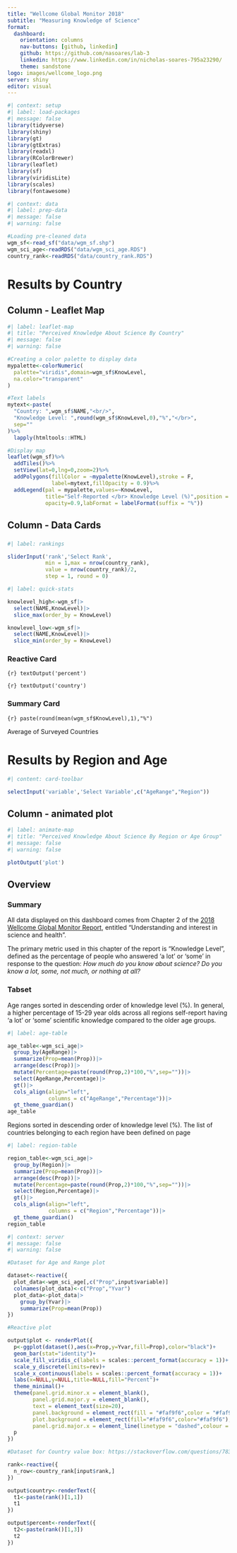 ```yaml
---
title: "Wellcome Global Monitor 2018"
subtitle: "Measuring Knowledge of Science"
format: 
  dashboard: 
    orientation: columns
    nav-buttons: [github, linkedin]
    github: https://github.com/nasoares/lab-3
    linkedin: https://www.linkedin.com/in/nicholas-soares-795a23290/
    theme: sandstone
logo: images/wellcome_logo.png
server: shiny
editor: visual
---
```


```r
#| context: setup
#| label: load-packages
#| message: false
library(tidyverse)
library(shiny)
library(gt)
library(gtExtras)
library(readxl)
library(RColorBrewer)
library(leaflet)
library(sf)
library(viridisLite)
library(scales)
library(fontawesome)
```

```r
#| context: data
#| label: prep-data
#| message: false
#| warning: false

#Loading pre-cleaned data
wgm_sf<-read_sf("data/wgm_sf.shp")
wgm_sci_age<-readRDS("data/wgm_sci_age.RDS")
country_rank<-readRDS("data/country_rank.RDS")
```

# Results by Country

## Column - Leaflet Map {width="70%"}

```r
#| label: leaflet-map
#| title: "Perceived Knowledge About Science By Country"
#| message: false
#| warning: false

#Creating a color palette to display data
mypalette<-colorNumeric(
  palette="viridis",domain=wgm_sf$KnowLevel,
  na.color="transparent"
)

#Text labels
mytext<-paste(
  "Country: ",wgm_sf$NAME,"<br/>",
  "Knowledge Level: ",round(wgm_sf$KnowLevel,0),"%","</br>",
  sep=""
)%>%
  lapply(htmltools::HTML)

#Display map
leaflet(wgm_sf)%>%
  addTiles()%>%
  setView(lat=0,lng=0,zoom=2)%>%
  addPolygons(fillColor = ~mypalette(KnowLevel),stroke = F,
              label=mytext,fillOpacity = 0.9)%>%
  addLegend(pal = mypalette,values=~KnowLevel,
            title="Self-Reported </br> Knowledge Level (%)",position = "bottomleft",
            opacity=0.9,labFormat = labelFormat(suffix = "%"))
```

## Column - Data Cards {width="30%"}

###  {.sidebar height="20%"}

```r
#| label: rankings

sliderInput('rank','Select Rank',
            min = 1,max = nrow(country_rank),
            value = nrow(country_rank)/2,
            step = 1, round = 0) 
```

```r
#| label: quick-stats

knowlevel_high<-wgm_sf|>
  select(NAME,KnowLevel)|>
  slice_max(order_by = KnowLevel)

knowlevel_low<-wgm_sf|>
  select(NAME,KnowLevel)|>
  slice_min(order_by = KnowLevel)
```

### Reactive Card {height="40%"}

::: {.valuebox icon="globe-americas" color="#FDE725"}
`{r} textOutput('percent')`

`{r} textOutput('country')`
:::

### Summary Card {height="40%"}

::: {.valuebox icon="globe2" color="#5DC863"}
`{r} paste(round(mean(wgm_sf$KnowLevel),1),"%")`

Average of Surveyed Countries
:::

# Results by Region and Age

```r
#| content: card-toolbar

selectInput('variable','Select Variable',c("AgeRange","Region"))
```

## Column - animated plot {width="60%"}

```r
#| label: animate-map
#| title: "Perceived Knowledge About Science By Region or Age Group"
#| message: false
#| warning: false

plotOutput('plot')

```

## Overview

### Summary

All data displayed on this dashboard comes from Chapter 2 of the [2018 Wellcome Global Monitor Report](https://cms.wellcome.org/sites/default/files/wellcome-global-monitor-2018.pdf), entitled "Understanding and interest in science and health".

The primary metric used in this chapter of the report is "Knowledge Level", defined as the percentage of people who answered 'a lot' or 'some' in response to the question: *How much do you know about science? Do you know a lot, some, not much, or nothing at all?*

### Tabset {.tabset width="40%"}

::: {.card title="Age Summary"}
Age ranges sorted in descending order of knowledge level (%). In general, a higher percentage of 15-29 year olds across all regions self-report having 'a lot' or 'some' scientific knowledge compared to the older age groups.

```r
#| label: age-table

age_table<-wgm_sci_age|>
  group_by(AgeRange)|>
  summarize(Prop=mean(Prop))|>
  arrange(desc(Prop))|>
  mutate(Percentage=paste(round(Prop,2)*100,"%",sep=""))|>
  select(AgeRange,Percentage)|>
  gt()|>  
  cols_align(align="left",
             columns = c("AgeRange","Percentage"))|>
  gt_theme_guardian()
age_table
```
:::

::: {.card title="Region Summary"}
Regions sorted in descending order of knowledge level (%). The list of countries belonging to each region have been defined on page

```r
#| label: region-table

region_table<-wgm_sci_age|>
  group_by(Region)|>
  summarize(Prop=mean(Prop))|>
  arrange(desc(Prop))|>
  mutate(Percentage=paste(round(Prop,2)*100,"%",sep=""))|>
  select(Region,Percentage)|>
  gt()|>
  cols_align(align="left",
             columns = c("Region","Percentage"))|>
  gt_theme_guardian()
region_table
```
:::

```r
#| context: server
#| message: false
#| warning: false

#Dataset for Age and Range plot

dataset<-reactive({
  plot_data<-wgm_sci_age[,c("Prop",input$variable)]
  colnames(plot_data)<-c("Prop","Yvar")
  plot_data<-plot_data|>
    group_by(Yvar)|>
    summarize(Prop=mean(Prop))
})

#Reactive plot

output$plot <- renderPlot({
  p<-ggplot(dataset(),aes(x=Prop,y=Yvar,fill=Prop),color="black")+
  geom_bar(stat="identity")+
  scale_fill_viridis_c(labels = scales::percent_format(accuracy = 1))+
  scale_y_discrete(limits=rev)+
  scale_x_continuous(labels = scales::percent_format(accuracy = 1))+
  labs(x=NULL,y=NULL,title=NULL,fill="Percent")+
  theme_minimal()+
  theme(panel.grid.minor.x = element_blank(),
        panel.grid.major.y = element_blank(),
        text = element_text(size=20),
        panel.background = element_rect(fill = "#faf9f6",color = "#faf9f6"),
        plot.background = element_rect(fill="#faf9f6",color="#faf9f6"),
        panel.grid.major.x = element_line(linetype = "dashed",colour = "grey"))
  p
})

#Dataset for Country value box: https://stackoverflow.com/questions/78358765/how-to-show-a-value-calculated-with-shiny-server-in-a-quarto-dashboard-valuebo

rank<-reactive({
  n_row<-country_rank[input$rank,]
})

output$country<-renderText({
  t1<-paste(rank()[1,1])
  t1
})

output$percent<-renderText({
  t2<-paste(rank()[1,3])
  t2
})

```

